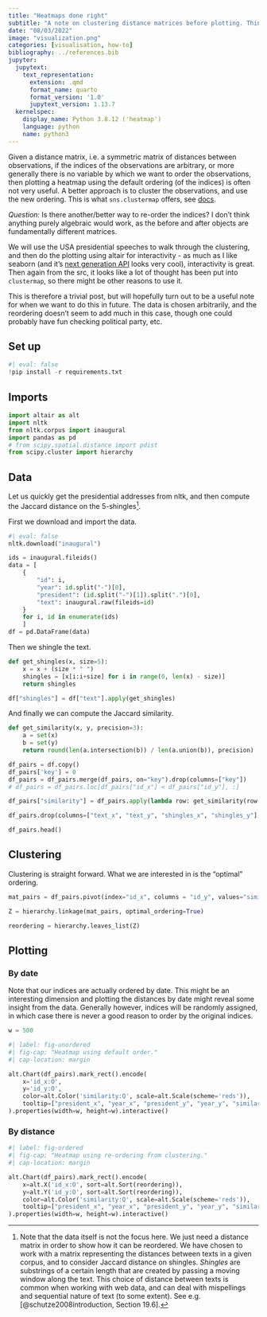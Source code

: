 ```yaml
---
title: "Heatmaps done right"
subtitle: "A note on clustering distance matrices before plotting. Think sns.clustermap using altair."
date: "08/03/2022"
image: "visualization.png"
categories: [visualisation, how-to]
bibliography: ../references.bib
jupyter:
  jupytext:
    text_representation:
      extension: .qmd
      format_name: quarto
      format_version: '1.0'
      jupytext_version: 1.13.7
  kernelspec:
    display_name: Python 3.8.12 ('heatmap')
    language: python
    name: python3
---
```


Given a distance matrix, i.e. a symmetric matrix of distances between observations, if the indices of the observations are arbitrary, or more generally there is no variable by which we want to order the observations, then plotting a heatmap using the default ordering (of the indices) is often not very useful. A better approach is to cluster the observations, and use the new ordering. This is what `sns.clustermap` offers, see [docs](https://seaborn.pydata.org/generated/seaborn.clustermap.html).

::: {.column-margin}
_Question:_ Is there another/better way to re-order the indices? I don't think anything purely algebraic would work, as the before and after objects are fundamentally different matrices.
:::

We will use the USA presidential speeches to walk through the clustering, and then do the plotting using altair for interactivity - as much as I like seaborn (and it's [next generation API](https://seaborn.pydata.org/nextgen/) looks very cool), interactivity is great. Then again from the src, it looks like a lot of thought has been put into `clustermap`, so there might be other reasons to use it.

This is therefore a trivial post, but will hopefully turn out to be a useful note for when we want to do this in future. The data is chosen arbitrarily, and the reordering doesn't seem to add much in this case, though one could probably have fun checking political party, etc.

## Set up

```python
#| eval: false
!pip install -r requirements.txt
```

## Imports

```python
import altair as alt
import nltk
from nltk.corpus import inaugural
import pandas as pd
# from scipy.spatial.distance import pdist
from scipy.cluster import hierarchy
```

## Data

Let us quickly get the presidential addresses from nltk, and then compute the Jaccard distance on the 5-shingles[^1].

[^1]: Note that the data itself is not the focus here. We just need a distance matrix in order to show how it can be reordered. We have chosen to work with a matrix representing the distances between texts in a given corpus, and to consider Jaccard distance on shingles. _Shingles_ are substrings of a certain length that are created by passing a moving window along the text. This choice of distance between texts is common when working with web data, and can deal with mispellings and sequential nature of text (to some extent). See e.g. [@schutze2008introduction, Section 19.6].

First we download and import the data.

```python
#| eval: false
nltk.download("inaugural")
```

```python
ids = inaugural.fileids()
data = [
    {
        "id": i, 
        "year": id.split("-")[0], 
        "president": (id.split("-")[1]).split(".")[0],
        "text": inaugural.raw(fileids=id)
    } 
    for i, id in enumerate(ids) 
    ]
df = pd.DataFrame(data)
```

Then we shingle the text.

```python
def get_shingles(x, size=5):
    x = x + (size * " ")
    shingles = [x[i:i+size] for i in range(0, len(x) - size)]
    return shingles
```

```python
df["shingles"] = df["text"].apply(get_shingles)
```

And finally we can compute the Jaccard similarity.

```python
def get_similarity(x, y, precision=3):
    a = set(x) 
    b = set(y)
    return round(len(a.intersection(b)) / len(a.union(b)), precision)
```

```python
df_pairs = df.copy()
df_pairs['key'] = 0
df_pairs = df_pairs.merge(df_pairs, on="key").drop(columns=["key"])
# df_pairs = df_pairs.loc[df_pairs["id_x"] < df_pairs["id_y"], :]

df_pairs["similarity"] = df_pairs.apply(lambda row: get_similarity(row["shingles_x"], row["shingles_y"]), axis=1)

df_pairs.drop(columns=["text_x", "text_y", "shingles_x", "shingles_y"], inplace=True)
```

```python
df_pairs.head()
```

## Clustering

Clustering is straight forward. What we are interested in is the "optimal" ordering.

```python
mat_pairs = df_pairs.pivot(index="id_x", columns = "id_y", values="similarity").to_numpy()

Z = hierarchy.linkage(mat_pairs, optimal_ordering=True)

reordering = hierarchy.leaves_list(Z)
```

## Plotting

### By date

Note that our indices are actually ordered by date. This might be an interesting dimension and plotting the distances by date might reveal some insight from the data. Generally however, indices will be randomly assigned, in which case there is never a good reason to order by the original indices.

```python
w = 500
```

```python
#| label: fig-unordered
#| fig-cap: "Heatmap using default order."
#| cap-location: margin

alt.Chart(df_pairs).mark_rect().encode(
    x='id_x:O',
    y='id_y:O',
    color=alt.Color('similarity:Q', scale=alt.Scale(scheme='reds')),
    tooltip=["president_x", "year_x", "president_y", "year_y", "similarity"]
).properties(width=w, height=w).interactive()
```

### By distance

```python
#| label: fig-ordered
#| fig-cap: "Heatmap using re-ordering from clustering."
#| cap-location: margin

alt.Chart(df_pairs).mark_rect().encode(
    x=alt.X('id_x:O', sort=alt.Sort(reordering)),
    y=alt.Y('id_y:O', sort=alt.Sort(reordering)),
    color=alt.Color('similarity:Q', scale=alt.Scale(scheme='reds')),
    tooltip=["president_x", "year_x", "president_y", "year_y", "similarity"]
).properties(width=w, height=w).interactive()
```
